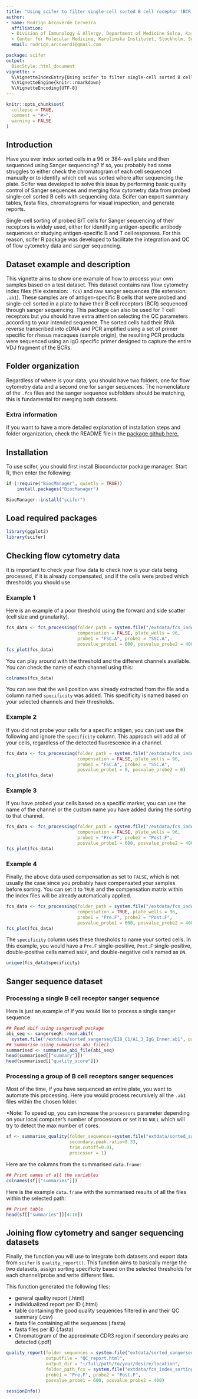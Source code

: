 ```yaml
---
title: "Using scifer to filter single-cell sorted B cell receptor (BCR) sanger sequences"
author:
- name: Rodrigo Arcoverde Cerveira
  affiliation: 
  - Division of Immunology & Allergy, Department of Medicine Solna, Karolinska Institutet and Karolinska University Hospital, Stockholm, Sweden
  - Center for Molecular Medicine, Karolinska Institutet, Stockholm, Sweden
  email: rodrigo.arcoverdi@gmail.com

package: scifer
output: 
  BiocStyle::html_document
vignette: >
  %\VignetteIndexEntry{Using scifer to filter single-cell sorted B cell receptor (BCR) sanger sequences}
  %\VignetteEngine{knitr::rmarkdown}
  %\VignetteEncoding{UTF-8}
---
```


```r
knitr::opts_chunk$set(
  collapse = TRUE,
  comment = "#>",
  warning = FALSE
)
```

## Introduction

Have you ever index sorted cells in a 96 or 384-well plate and then sequenced using Sanger sequencing? If so, you probably had some struggles to either check the chromatogram of each cell sequenced manually or to identify which cell was sorted where after sequencing the plate. Scifer was developed to solve this issue by performing basic quality control of Sanger sequences and merging flow cytometry data from probed single-cell sorted B cells with sequencing data. Scifer can export summary tables, fasta files, chromatograms for visual inspection, and generate reports.

Single-cell sorting of probed B/T cells for Sanger sequencing of their receptors is widely used, either for identifying antigen-specific antibody sequences or studying antigen-specific B and T cell responses. For this reason, scifer R package was developed to facilitate the integration and QC of flow cytometry data and sanger sequencing.

## Dataset example and description

This vignette aims to show one example of how to process your own samples based on a test dataset. This dataset contains raw flow cytometry index files (file extension: `.fcs`) and raw sanger sequences (file extension: `.ab1`). These samples are of antigen-specific B cells that were probed and single-cell sorted in a plate to have their B cell receptors (BCR) sequenced through sanger sequencing. This package can also be used for T cell receptors but you should have extra attention selecting the QC parameters according to your intended sequence. The sorted cells had their RNA reverse transcribed into cDNA and PCR amplified using a set of primer specific for rhesus macaques (sample origin), the resulting PCR products were sequenced using an IgG specific primer designed to capture the entire VDJ fragment of the BCRs.

## Folder organization

Regardless of where is your data, you should have two folders, one for flow cytometry data and a second one for sanger sequences. The nomenclature of the `.fcs` files and the sanger sequence subfolders should be matching, this is fundamental for merging both datasets.

### Extra information

If you want to have a more detailed explanation of installation steps and folder organization, check the README file in the [package github here.](https://github.com/rodrigarc/scifer)

## Installation

To use scifer, you should first install Bioconductor package manager.
Start R, then enter the following:

```r
if (!require("BiocManager", quietly = TRUE))
    install.packages("BiocManager")

BiocManager::install("scifer")
```

## Load required packages

```r
library(ggplot2)
library(scifer)
```

## Checking flow cytometry data

It is important to check your flow data to check how is your data being processed, if it is already compensated, and if the cells were probed which thresholds you should use.

### Example 1

Here is an example of a poor threshold using the forward and side scatter (cell size and granularity).

```r
fcs_data <- fcs_processing(folder_path = system.file("/extdata/fcs_index_sorting",package = "scifer"),
                           compensation = FALSE, plate_wells = 96,
                           probe1 = "FSC.A", probe2 = "SSC.A",
                           posvalue_probe1 = 600, posvalue_probe2 = 400)
fcs_plot(fcs_data)
```

You can play around with the threshold and the different channels available. You can check the name of each channel using this:

```r
colnames(fcs_data)
```

You can see that the well position was already extracted from the file and a column named `specificity` was added. This specificity is named based on your selected channels and their thresholds.

### Example 2

If you did not probe your cells for a specific antigen, you can just use the following and ignore the `specificity` column. This approach will add all of your cells, regardless of the detected fluorescence in a channel.

```r
fcs_data <- fcs_processing(folder_path = system.file("/extdata/fcs_index_sorting",package = "scifer"),
                           compensation = FALSE, plate_wells = 96,
                           probe1 = "FSC.A", probe2 = "SSC.A",
                           posvalue_probe1 = 0, posvalue_probe2 = 0)
fcs_plot(fcs_data)
```

### Example 3

If you have probed your cells based on a specific marker, you can use the name of the channel or the custom name you have added during the sorting to that channel.

```r
fcs_data <- fcs_processing(folder_path = system.file("/extdata/fcs_index_sorting",package = "scifer"),
                           compensation = FALSE, plate_wells = 96,
                           probe1 = "Pre.F", probe2 = "Post.F",
                           posvalue_probe1 = 600, posvalue_probe2 = 400)
fcs_plot(fcs_data)
```

### Example 4

Finally, the above data used compensation as set to `FALSE`, which is not usually the case since you probably have compensated your samples before sorting. You can set it to `TRUE` and the compensation matrix within the index files will be already automatically applied.

```r
fcs_data <- fcs_processing(folder_path = system.file("/extdata/fcs_index_sorting",package = "scifer"),
                           compensation = TRUE, plate_wells = 96,
                           probe1 = "Pre.F", probe2 = "Post.F",
                           posvalue_probe1 = 600, posvalue_probe2 = 400)
fcs_plot(fcs_data)
```

The `specificity` column uses these thresholds to name your sorted cells. In this example, you would have a `Pre.F` single-positive, `Post.F` single-positive, double-positive cells named as`DP`, and double-negative cells named as `DN`. 

```r
unique(fcs_data$specificity)
```

## Sanger sequence dataset

### Processing a single B cell receptor sanger sequence 

Here is just an example of if you would like to process a single sanger sequence

```r
## Read abif using sangerseqR package
abi_seq <- sangerseqR::read.abif(
  system.file("/extdata/sorted_sangerseq/E18_C1/A1_3_IgG_Inner.ab1", package="scifer"))
## Summarise using summarise_abi_file()
summarised <- summarise_abi_file(abi_seq)
head(summarised[["summary"]])
head(summarised[["quality_score"]])
```

### Processing a group of B cell receptors sanger sequences

Most of the time, if you have sequenced an entire plate, you want to automate this processing. 
Here you would process recursively all the `.ab1` files within the chosen folder.

*Note: To speed up, you can increase the `processors` parameter depending on your local computer's number of processors or set it to `NULL` which will try to detect the max number of cores.

```r

sf <- summarise_quality(folder_sequences=system.file("extdata/sorted_sangerseq", package="scifer"),
                        secondary.peak.ratio=0.33,
                        trim.cutoff=0.01,
                        processor = 1)
```

Here are the columns from the summarised `data.frame`:

```r
## Print names of all the variables 
colnames(sf[["summaries"]])
```

Here is the example `data.frame` with the summarised results of all the files within the selected path:

```r
## Print table
head(sf[["summaries"]][4:10])
```

## Joining flow cytometry and sanger sequencing datasets

Finally, the function you will use to integrate both datasets and export data from `scifer` is `quality_report()`. This function aims to basically merge the two datasets, assign sorting specificity based on the selected thresholds for each channel/probe and write different files.

This function generated the following files:

- general quality report (.html)
- individualized report per ID (.html)
- table containing the good quality sequences filtered in and their QC summary (.csv)
- fasta file containing all the sequences (.fasta)
- fasta files per ID (.fasta)
- Chromatogram of the approximate CDR3 region if secondary peaks are detected (.pdf)

```r
quality_report(folder_sequences = system.file("extdata/sorted_sangerseq", package="scifer"),
               outputfile = "QC_report.html",
               output_dir = "~/full/path/to/your/desire/location",
               folder_path_fcs = system.file("extdata/fcs_index_sorting", package = "scifer"),
               probe1 = "Pre.F", probe2 = "Post.F",
               posvalue_probe1 = 600, posvalue_probe2 = 400)

```


```r
sessionInfo()
```
